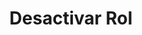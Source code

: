 ---
title: "Desactivar Rol"
description: "Permite activar o desactivar un rol cambiando su estado."
slug: "roles/desactivarRol"
---